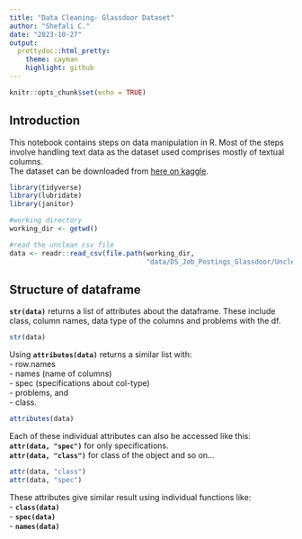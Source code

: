 ```yaml
---
title: "Data Cleaning- Glassdoor Dataset"
author: "Shefali C."
date: "2023-10-27"
output: 
  prettydoc::html_pretty:
    theme: cayman
    highlight: github
---
```


```r
knitr::opts_chunk$set(echo = TRUE)
```

## Introduction

This notebook contains steps on data manipulation in R. Most of the steps involve handling text data as the dataset used comprises mostly of textual columns.  
The dataset can be downloaded from [here on kaggle](https://www.kaggle.com/datasets/rashikrahmanpritom/data-science-job-posting-on-glassdoor).

```r
library(tidyverse)
library(lubridate)
library(janitor)
```

```r
#working directory
working_dir <- getwd()

#read the unclean csv file
data <- readr::read_csv(file.path(working_dir, 
                                  "data/DS_Job_Postings_Glassdoor/Uncleaned_DS_jobs.csv"))

```

## Structure of dataframe

**`str(data)`** returns a list of attributes about the dataframe. These include class, column names, data type of the columns and problems with the df.  

```r
str(data)
```

Using **`attributes(data)`** returns a similar list with:  
  - row.names  
  - names (name of columns)  
  - spec (specifications about col-type)  
  - problems, and  
  - class.  


```r
attributes(data)
```

Each of these individual attributes can also be accessed like this:  
**`attr(data, "spec")`** for only specifications.  
**`attr(data, "class")`** for class of the object and so on...  
  
```r
attr(data, "class")
attr(data, "spec")
```
  

These attributes give similar result using individual functions like:  
  - **`class(data)`**  
  - **`spec(data)`**  
  - **`names(data)`**  
  
